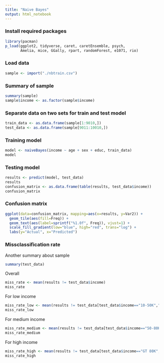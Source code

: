 ```yaml
---
title: "Naive Bayes"
output: html_notebook
---
```

### Install required packages
```r
library(pacman)
p_load(ggplot2, tidyverse, caret, caretEnsemble, psych, 
       Amelia, mice, GGally, rpart, randomForest, e1071, rio)
```

### Load data
```r
sample <- import("./nbtrain.csv")
```

### Summary of sample
```r
summary(sample)
sample$income <- as.factor(sample$income)
```

### Separate data on two sets for train and test model
```r
train_data <- as.data.frame(sample[1:9010,])
test_data <- as.data.frame(sample[9011:10010,])
```

### Training model
```r
model <- naiveBayes(income ~ age + sex + educ, train_data)
model
```

### Testing model
```r
results <- predict(model, test_data)
results
confusion_matrix <- as.data.frame(table(results, test_data$income))
confusion_matrix
```

### Confusion matrix
```r
ggplot(data=confusion_matrix, mapping=aes(x=results, y=Var2)) +
  geom_tile(aes(fill=Freq)) +
  geom_text(aes(label=sprintf("%1.0f", Freq)), vjust=1) +
  scale_fill_gradient(low="blue", high="red", trans="log") +
  labs(y="Actual", x="Predicted")
```
### Missclassification rate
Another summary about sample 
```r
summary(test_data)
```

Overall
```r
miss_rate <- mean(results != test_data$income)
miss_rate
```

For low income
```r
miss_rate_low <- mean(results != test_data[test_data$income=="10-50K","income"])
miss_rate_low
```

For medium income
```r
miss_rate_medium <- mean(results != test_data[test_data$income=="50-80K","income"])
miss_rate_medium
```

For high income
```r
miss_rate_high <- mean(results != test_data[test_data$income=="GT 80K","income"])
miss_rate_high
```


